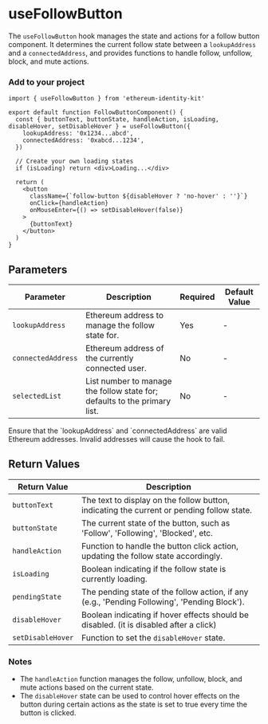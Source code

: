 
# useFollowButton

The `useFollowButton` hook manages the state and actions for a follow button component. It determines the current follow state between a `lookupAddress` and a `connectedAddress`, and provides functions to handle follow, unfollow, block, and mute actions.

### Add to your project

```tsx copy
import { useFollowButton } from 'ethereum-identity-kit'

export default function FollowButtonComponent() {
  const { buttonText, buttonState, handleAction, isLoading, disableHover, setDisableHover } = useFollowButton({
    lookupAddress: '0x1234...abcd',
    connectedAddress: '0xabcd...1234',
  })

  // Create your own loading states
  if (isLoading) return <div>Loading...</div>

  return (
    <button
      className={`follow-button ${disableHover ? 'no-hover' : ''}`}
      onClick={handleAction}
      onMouseEnter={() => setDisableHover(false)}
    >
      {buttonText}
    </button>
  )
}
```

## Parameters

| Parameter          | Description                                                               | Required | Default Value |
| ------------------ | ------------------------------------------------------------------------- | -------- | ------------- |
| `lookupAddress`    | Ethereum address to manage the follow state for.                          | Yes      | -             |
| `connectedAddress` | Ethereum address of the currently connected user.                         | No       | -             |
| `selectedList`     | List number to manage the follow state for; defaults to the primary list. | No       | -             |

<Callout type="warning">
  Ensure that the `lookupAddress` and `connectedAddress` are valid Ethereum addresses. Invalid addresses will cause the
  hook to fail.
</Callout>

## Return Values

| Return Value      | Description                                                                                  |
| ----------------- | -------------------------------------------------------------------------------------------- |
| `buttonText`      | The text to display on the follow button, indicating the current or pending follow state.    |
| `buttonState`     | The current state of the button, such as 'Follow', 'Following', 'Blocked', etc.              |
| `handleAction`    | Function to handle the button click action, updating the follow state accordingly.           |
| `isLoading`       | Boolean indicating if the follow state is currently loading.                                 |
| `pendingState`    | The pending state of the follow action, if any (e.g., 'Pending Following', 'Pending Block'). |
| `disableHover`    | Boolean indicating if hover effects should be disabled. (it is disabled after a click)       |
| `setDisableHover` | Function to set the `disableHover` state.                                                    |

### Notes

- The `handleAction` function manages the follow, unfollow, block, and mute actions based on the current state.
- The `disableHover` state can be used to control hover effects on the button during certain actions as the state is set to true every time the button is clicked.
